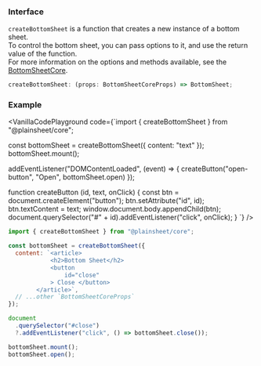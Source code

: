 
### Interface

`createBottomSheet` is a function that creates a new instance of a bottom sheet.  
To control the bottom sheet, you can pass options to it, and use the return value of the function.  
For more information on the options and methods available, see the [BottomSheetCore](/apis/Vanilla/BottomSheetCore/Commands).

```ts
createBottomSheet: (props: BottomSheetCoreProps) => BottomSheet;
```

### Example

<VanillaCodePlayground
  code={`import { createBottomSheet } from "@plainsheet/core";

const bottomSheet = createBottomSheet({ content: "text" });
bottomSheet.mount();

addEventListener("DOMContentLoaded", (event) => {
createButton("open-button", "Open", bottomSheet.open)
});

function createButton (id, text, onClick) {
const btn = document.createElement("button");
btn.setAttribute("id", id);
btn.textContent = text;
window.document.body.appendChild(btn);
document.querySelector("#" + id).addEventListener("click", onClick);
}
`}
/>

```js /createBottomSheet/ copy
import { createBottomSheet } from "@plainsheet/core";

const bottomSheet = createBottomSheet({
  content: `<article>
            <h2>Bottom Sheet</h2>
            <button
                id="close"
            > Close </button>
        </article>`,
  // ...other `BottomSheetCoreProps`
});

document
  .querySelector("#close")
  ?.addEventListener("click", () => bottomSheet.close());

bottomSheet.mount();
bottomSheet.open();
```
